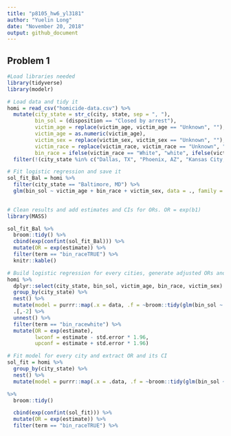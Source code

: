 ```yaml
---
title: "p8105_hw6_yl3181"
author: "Yuelin Long"
date: "November 20, 2018"
output: github_document
---
```



## Problem 1

```r
#Load libraries needed
library(tidyverse)
library(modelr)

```



```r
# Load data and tidy it
homi = read_csv("homicide-data.csv") %>% 
  mutate(city_state = str_c(city, state, sep = ", "), 
         bin_sol = (disposition == "Closed by arrest"),
         victim_age = replace(victim_age, victim_age == "Unknown", ""),
         victim_age = as.numeric(victim_age),
         victim_sex = replace(victim_sex, victim_sex == "Unknown", ""),
         victim_race = replace(victim_race, victim_race == "Unknown", ""),
         bin_race = ifelse(victim_race == "White", "white", ifelse(victim_race == "", "","nonWhite"))) %>% 
  filter(!(city_state %in% c("Dallas, TX", "Phoenix, AZ", "Kansas City, MO", "Tulsa, AL"))) 

```

```r
# Fit logistic regression and save it
sol_fit_Bal = homi %>% 
  filter(city_state == "Baltimore, MD") %>% 
  glm(bin_sol ~ victim_age + bin_race + victim_sex, data = ., family = binomial())

  
# Clean results and add estimates and CIs for ORs. OR = exp(b1)
library(MASS)

sol_fit_Bal %>% 
  broom::tidy() %>% 
  cbind(exp(confint(sol_fit_Bal))) %>% 
  mutate(OR = exp(estimate)) %>% 
  filter(term == "bin_raceTRUE") %>% 
  knitr::kable()
```

```r
# Build logistic regression for every cities, generate adjusted ORs and CIs.
homi %>%
  dplyr::select(city_state, bin_sol, victim_age, bin_race, victim_sex) %>% 
  group_by(city_state) %>% 
  nest() %>% 
  mutate(model = purrr::map(.x = data, .f = ~broom::tidy(glm(bin_sol ~ ., data = .x, family = binomial())))) %>% 
  .[,-2] %>% 
  unnest() %>% 
  filter(term == "bin_racewhite") %>% 
  mutate(OR = exp(estimate),
         lwconf = estimate - std.error * 1.96,
         upconf = estimate + std.error * 1.96)
```



```r
# Fit model for every city and extract OR and its CI
sol_fit = homi %>%
  group_by(city_state) %>% 
  nest() %>% 
  mutate(model = purrr::map(.x = .data, .f = ~broom::tidy(glm(bin_sol ~ victim_age + bin_race + victim_sex, data = .x, family = binomial()))))

%>% 
  broom::tidy() 

  cbind(exp(confint(sol_fit))) %>% 
  mutate(OR = exp(estimate)) %>% 
  filter(term == "bin_raceTRUE") %>% 
  
```


